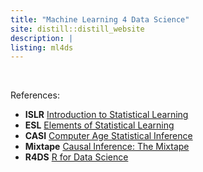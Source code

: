 ```yaml
---
title: "Machine Learning 4 Data Science"
site: distill::distill_website
description: |
listing: ml4ds
---
```


 \ 

References:

- **ISLR** [Introduction to Statistical Learning](https://statlearning.com/)
- **ESL** [Elements of Statistical Learning](https://web.stanford.edu/~hastie/ElemStatLearn/)
- **CASI** [Computer Age Statistical Inference](https://web.stanford.edu/~hastie/CASI/)
- **Mixtape** [Causal Inference: The Mixtape](https://mixtape.scunning.com/index.html)
- **R4DS** [R for Data Science](https://r4ds.had.co.nz/)